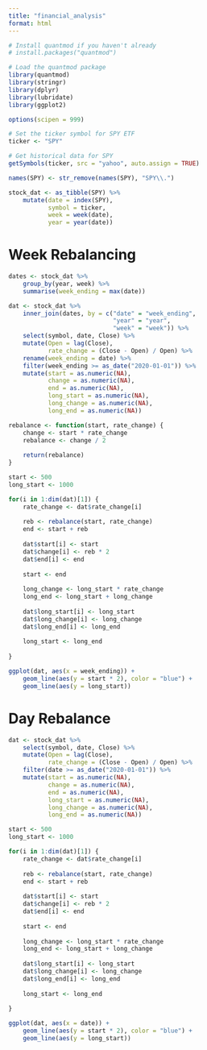 ```yaml
---
title: "financial_analysis"
format: html
---
```


```r
# Install quantmod if you haven't already
# install.packages("quantmod")

# Load the quantmod package
library(quantmod)
library(stringr)
library(dplyr)
library(lubridate)
library(ggplot2)

options(scipen = 999)

# Set the ticker symbol for SPY ETF
ticker <- "SPY"

# Get historical data for SPY
getSymbols(ticker, src = "yahoo", auto.assign = TRUE)

names(SPY) <- str_remove(names(SPY), "SPY\\.")

stock_dat <- as_tibble(SPY) %>%
    mutate(date = index(SPY), 
           symbol = ticker, 
           week = week(date),
           year = year(date))
```

# Week Rebalancing

```r

dates <- stock_dat %>% 
    group_by(year, week) %>% 
    summarise(week_ending = max(date))

dat <- stock_dat %>% 
    inner_join(dates, by = c("date" = "week_ending",
                             "year" = "year",
                             "week" = "week")) %>% 
    select(symbol, date, Close) %>% 
    mutate(Open = lag(Close), 
           rate_change = (Close - Open) / Open) %>%
    rename(week_ending = date) %>% 
    filter(week_ending >= as_date("2020-01-01")) %>% 
    mutate(start = as.numeric(NA),
           change = as.numeric(NA),
           end = as.numeric(NA),
           long_start = as.numeric(NA),
           long_change = as.numeric(NA),
           long_end = as.numeric(NA))

rebalance <- function(start, rate_change) {
    change <- start * rate_change
    rebalance <- change / 2
    
    return(rebalance)
}

start <- 500
long_start <- 1000

for(i in 1:dim(dat)[1]) {
    rate_change <- dat$rate_change[i]
    
    reb <- rebalance(start, rate_change)
    end <- start + reb
    
    dat$start[i] <- start
    dat$change[i] <- reb * 2
    dat$end[i] <- end
    
    start <- end
    
    long_change <- long_start * rate_change
    long_end <- long_start + long_change
    
    dat$long_start[i] <- long_start
    dat$long_change[i] <- long_change
    dat$long_end[i] <- long_end
    
    long_start <- long_end
    
}
```

```r
ggplot(dat, aes(x = week_ending)) + 
    geom_line(aes(y = start * 2), color = "blue") + 
    geom_line(aes(y = long_start))
```


# Day Rebalance 

```r
dat <- stock_dat %>% 
    select(symbol, date, Close) %>% 
    mutate(Open = lag(Close), 
           rate_change = (Close - Open) / Open) %>% 
    filter(date >= as_date("2020-01-01")) %>% 
    mutate(start = as.numeric(NA),
           change = as.numeric(NA),
           end = as.numeric(NA),
           long_start = as.numeric(NA),
           long_change = as.numeric(NA),
           long_end = as.numeric(NA))

start <- 500
long_start <- 1000

for(i in 1:dim(dat)[1]) {
    rate_change <- dat$rate_change[i]
    
    reb <- rebalance(start, rate_change)
    end <- start + reb
    
    dat$start[i] <- start
    dat$change[i] <- reb * 2
    dat$end[i] <- end
    
    start <- end
    
    long_change <- long_start * rate_change
    long_end <- long_start + long_change
    
    dat$long_start[i] <- long_start
    dat$long_change[i] <- long_change
    dat$long_end[i] <- long_end
    
    long_start <- long_end
    
}
```

```r
ggplot(dat, aes(x = date)) + 
    geom_line(aes(y = start * 2), color = "blue") + 
    geom_line(aes(y = long_start))
```


